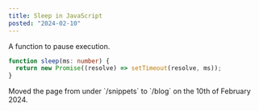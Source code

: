 ```yaml
---
title: Sleep in JavaScript
posted: "2024-02-10"
---
```


A function to pause execution.

```typescript
function sleep(ms: number) {
  return new Promise((resolve) => setTimeout(resolve, ms));
}
```

<Callout>
  Moved the page from under `/snippets` to `/blog` on the 10th of February 2024.
</Callout>
